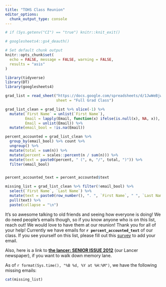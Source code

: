 ```yaml
---
title: "TOHS Class Reunion"
editor_options: 
  chunk_output_type: console
---
```

```r
# if (Sys.getenv("CI") == "true") knitr::knit_exit()
```

```r
# googlesheets4::gs4_deauth()
```


```r
# Set default chunk output
knitr::opts_chunk$set(
  echo = FALSE, message = FALSE, warning = FALSE,
  results = "asis"
)
```

```r
library(tidyverse)
library(DT)
library(googlesheets4)
```



```r
grad_list = read_sheet("https://docs.google.com/spreadsheets/d/1JwWeBjwwQHzmGgh8HPuO_0pghzemC3ikpLx_pXlQvsI/edit#gid=1184195844",
                       sheet = "Full Grad Class")

grad_list_clean = grad_list %>% slice(-1) %>%
  mutate(`First Name` = unlist(`First Name`),
         Email = lapply(Email, function(x) ifelse(is.null(x), NA, x)),
         Email = unlist(Email)) %>%
  mutate(email_bool = !is.na(Email))

percent_accounted = grad_list_clean %>%
  group_by(email_bool) %>% count %>%
  ungroup() %>%
  mutate(total = sum(n)) %>%
  mutate(percent = scales::percent(n / sum(n))) %>%
  mutate(text = paste0(percent, " (", n, "/", total, ")")) %>%
  filter(email_bool)


percent_accounted_text = percent_accounted$text

missing_list = grad_list_clean %>% filter(!email_bool) %>%
  select(`First Name`, `Last Name`) %>%
  mutate(text = paste0(row_number(), ". ", `First Name`, " ", `Last Name`)) %>%
  pull(text) %>% 
  paste(collapse = "\n")

```

It's so awesome talking to old friends and seeing how everyone is doing! We do need people's emails though, so if you know anyone who is on this list, reach out! We would love to have them at our reunion! Thank you for all of your help! Currently we have emails for **`r percent_accounted_text`** of our class. If you see yourself on this list, please fill out this [survey](https://forms.gle/a9Ag8w4F7ie4BNpY8) to add your email.

Also, here is a link to [**the lancer: SENIOR ISSUE 2012**](https://issuu.com/thelancer/docs/seniorissue2012) (our Lancer newspaper), if you want to walk down memory lane.

As of `r format(Sys.time(), "%B %d, %Y at %H:%M")`, we have the following missing emails:

```r
cat(missing_list)
```

